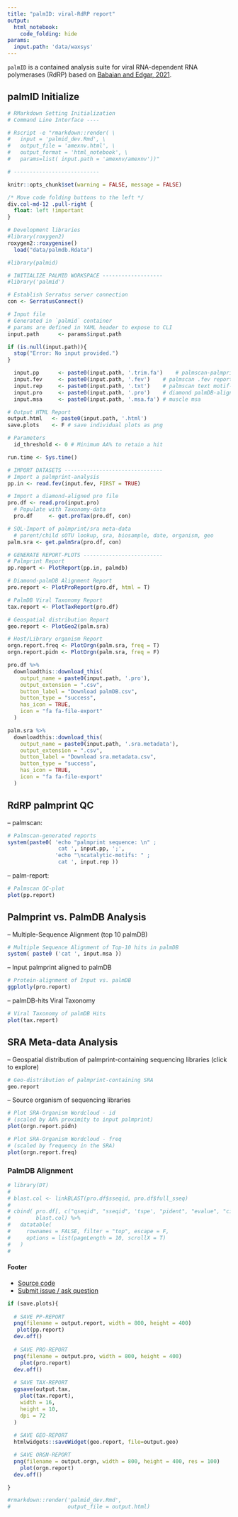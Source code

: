 ```yaml
---
title: "palmID: viral-RdRP report"
output:
  html_notebook:
    code_folding: hide
params:
  input.path: 'data/waxsys'
---
```


`palmID` is a contained analysis suite for viral RNA-dependent RNA polymerases
(RdRP) based on [Babaian and Edgar, 2021](https://www.biorxiv.org/content/10.1101/2021.03.02.433648v1).

## palmID Initialize

```r
# RMarkdown Setting Initialization
# Command Line Interface ----

# Rscript -e "rmarkdown::render( \
#   input = 'palmid_dev.Rmd', \
#   output_file = 'amexnv.html', \
#   output_format = 'html_notebook', \
#   params=list( input.path = 'amexnv/amexnv'))"

# ---------------------------

knitr::opts_chunk$set(warning = FALSE, message = FALSE)
```

```css
/* Move code folding buttons to the left */
div.col-md-12 .pull-right {
  float: left !important
}
```

```r
# Development libraries
#library(roxygen2)
roxygen2::roxygenise()
  load("data/palmdb.Rdata")

#library(palmid)
```

```r
# INITIALIZE PALMID WORKSPACE -------------------
#library('palmid')

# Establish Serratus server connection
con <- SerratusConnect()

# Input file
# Generated in `palmid` container
# params are defined in YAML header to expose to CLI
input.path      <- params$input.path

if (is.null(input.path)){
  stop("Error: No input provided.")
}

  input.pp      <- paste0(input.path, '.trim.fa')    # palmscan-palmprint sequence
  input.fev     <- paste0(input.path, '.fev')    # palmscan .fev report
  input.rep     <- paste0(input.path, '.txt')    # palmscan text motif-report
  input.pro     <- paste0(input.path, '.pro')    # diamond palmDB-alignment file
  input.msa     <- paste0(input.path, '.msa.fa') # muscle msa

# Output HTML Report
output.html   <- paste0(input.path, '.html')
save.plots    <- F # save individual plots as png

# Parameters
  id_threshold <- 0 # Minimum AA% to retain a hit

run.time <- Sys.time()

# IMPORT DATASETS -------------------------------
# Import a palmprint-analysis
pp.in <- read.fev(input.fev, FIRST = TRUE)

# Import a diamond-aligned pro file
pro.df <- read.pro(input.pro)
  # Populate with Taxonomy-data
  pro.df     <- get.proTax(pro.df, con)

# SQL-Import of palmprint/sra meta-data
  # parent/child sOTU lookup, sra, biosample, date, organism, geo
palm.sra <- get.palmSra(pro.df, con)

# GENERATE REPORT-PLOTS -------------------------
# Palmprint Report
pp.report <- PlotReport(pp.in, palmdb)

# Diamond-palmDB Alignment Report
pro.report <- PlotProReport(pro.df, html = T)

# PalmDB Viral Taxonomy Report
tax.report <- PlotTaxReport(pro.df)

# Geospatial distribution Report
geo.report <- PlotGeo2(palm.sra)

# Host/Library organism Report
orgn.report.freq <- PlotOrgn(palm.sra, freq = T)
orgn.report.pidn <- PlotOrgn(palm.sra, freq = F)

```


```r
pro.df %>%
  downloadthis::download_this(
    output_name = paste0(input.path, '.pro'),
    output_extension = ".csv",
    button_label = "Download palmDB.csv",
    button_type = "success",
    has_icon = TRUE,
    icon = "fa fa-file-export"
  )

palm.sra %>%
  downloadthis::download_this(
    output_name = paste0(input.path, '.sra.metadata'),
    output_extension = ".csv",
    button_label = "Download sra.metadata.csv",
    button_type = "success",
    has_icon = TRUE,
    icon = "fa fa-file-export"
  )
```

## RdRP palmprint QC

-- palmscan:

```r
# Palmscan-generated reports
system(paste0( 'echo "palmprint sequence: \n" ;
                cat ', input.pp, ';',
               'echo "\ncatalytic-motifs: " ;
                cat ', input.rep ))

```

-- palm-report:

```r
# Palmscan QC-plot
plot(pp.report)
```

## Palmprint vs. PalmDB Analysis

-- Multiple-Sequence Alignment (top 10 palmDB)

```r
# Multiple Sequence Alignment of Top-10 hits in palmDB
system( paste0 ('cat ', input.msa ))
```

-- Input palmprint aligned to palmDB

```r
# Protein-alignment of Input vs. palmDB
ggplotly(pro.report)

```

-- palmDB-hits Viral Taxonomy

```r
# Viral Taxonomy of palmDB Hits
plot(tax.report)
```

## SRA Meta-data Analysis

-- Geospatial distribution of palmprint-containing sequencing libraries
   (click to explore)

```r
# Geo-distribution of palmprint-containing SRA
geo.report
```

-- Source organism of sequencing libraries

```r
# Plot SRA-Organism Wordcloud - id
# (scaled by AA% proximity to input palmprint)
plot(orgn.report.pidn)
```

```r
# Plot SRA-Organism Wordcloud - freq
# (scaled by frequency in the SRA)
plot(orgn.report.freq)
```

### PalmDB Alignment

```r
# library(DT)
# 
# blast.col <- linkBLAST(pro.df$sseqid, pro.df$full_sseq)
# 
# cbind( pro.df[, c("qseqid", "sseqid", 'tspe', "pident", "evalue", "cigar")],
#        blast.col) %>%
#   datatable(
#     rownames = FALSE, filter = "top", escape = F,
#     options = list(pageLength = 10, scrollX = T)
#   )
# 

```

#### Footer
- [Source code](https://github.com/ababaian/palmid)
- [Submit issue / ask question](https://github.com/ababaian/palmid/issues)

```r
if (save.plots){
  
  # SAVE PP-REPORT
  png(filename = output.report, width = 800, height = 400)
   plot(pp.report)
  dev.off()
  
  # SAVE PRO-REPORT 
  png(filename = output.pro, width = 800, height = 400)
    plot(pro.report)
  dev.off()
  
  # SAVE TAX-REPORT
  ggsave(output.tax,
    plot(tax.report),
    width = 16,
    height = 10,
    dpi = 72
  )
  
  # SAVE GEO-REPORT
  htmlwidgets::saveWidget(geo.report, file=output.geo)

  # SAVE ORGN-REPORT
  png(filename = output.orgn, width = 800, height = 400, res = 100)
    plot(orgn.report)
  dev.off()

}

```

```r
#rmarkdown::render('palmid_dev.Rmd',
#                  output_file = output.html)
```
